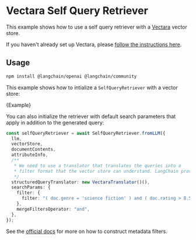# Vectara Self Query Retriever

This example shows how to use a self query retriever with a [Vectara](https://vectara.com/) vector store.

If you haven't already set up Vectara, please [follow the instructions here](/docs/integrations/vectorstores/vectara.mdx).

## Usage


<IntegrationInstallTooltip></IntegrationInstallTooltip>

```bash npm2yarn
npm install @langchain/openai @langchain/community
```

This example shows how to intialize a `SelfQueryRetriever` with a vector store:


<CodeBlock language="typescript">{Example}</CodeBlock>

You can also initialize the retriever with default search parameters that apply in
addition to the generated query:

```typescript
const selfQueryRetriever = await SelfQueryRetriever.fromLLM({
  llm,
  vectorStore,
  documentContents,
  attributeInfo,
  /**
   * We need to use a translator that translates the queries into a
   * filter format that the vector store can understand. LangChain provides one here.
   */
  structuredQueryTranslator: new VectaraTranslator()(),
  searchParams: {
    filter: {
      filter: "( doc.genre = 'science fiction' ) and ( doc.rating > 8.5 )",
    },
    mergeFiltersOperator: "and",
  },
});
```

See the [official docs](https://docs.vectara.com/) for more on how to construct metadata filters.
